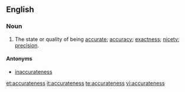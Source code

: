 ==English==
===Noun===
{{en-noun|-}}

#The state or quality of being [[accurate]]; [[accuracy]]; [[exactness]]; [[nicety]]; [[precision]].

====Antonyms====
* [[inaccurateness]]

[[et:accurateness]]
[[it:accurateness]]
[[te:accurateness]]
[[vi:accurateness]]
